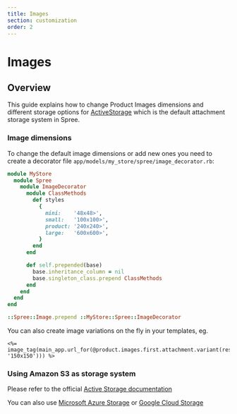```yaml
---
title: Images
section: customization
order: 2
---
```


# Images

## Overview

This guide explains how to change Product Images dimensions and different storage options for [ActiveStorage](https://edgeguides.rubyonrails.org/active_storage_overview.html) which is the default attachment storage system in Spree.

### Image dimensions

To change the default image dimensions or add new ones you need to create a decorator file `app/models/my_store/spree/image_decorator.rb`:

```ruby
module MyStore
  module Spree
    module ImageDecorator
      module ClassMethods
        def styles
          {
            mini:    '48x48>',
            small:   '100x100>',
            product: '240x240>',
            large:   '600x600>',
          }
        end
      end

      def self.prepended(base)
        base.inheritance_column = nil
        base.singleton_class.prepend ClassMethods
      end
    end
  end
end

::Spree::Image.prepend ::MyStore::Spree::ImageDecorator
```

You can also create image variations on the fly in your templates, eg.

```text
<%= image_tag(main_app.url_for(@product.images.first.attachment.variant(resize: '150x150'))) %>
```

### Using Amazon S3 as storage system

Please refer to the official [Active Storage documentation](https://guides.rubyonrails.org/active_storage_overview.html#amazon-s3-service)

You can also use [Microsoft Azure Storage](https://guides.rubyonrails.org/active_storage_overview.html#microsoft-azure-storage-service) or [Google Cloud Storage](https://guides.rubyonrails.org/active_storage_overview.html#google-cloud-storage-service)

